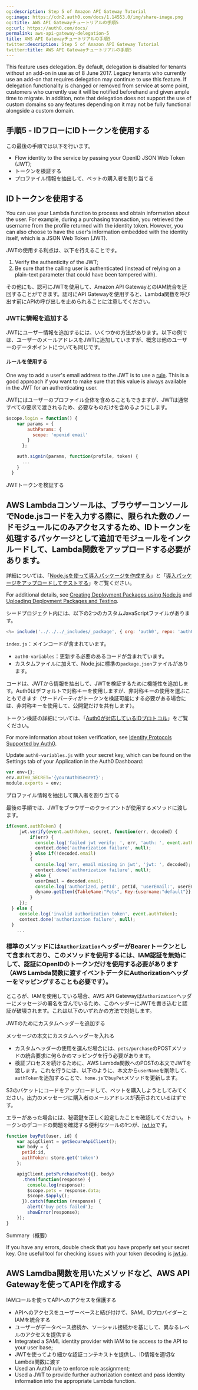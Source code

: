```yaml
---
og:description: Step 5 of Amazon API Gateway Tutorial
og:image: https://cdn2.auth0.com/docs/1.14553.0/img/share-image.png
og:title: AWS API Gatewayチュートリアルの手順5
og:url: https://auth0.com/docs/
permalink: aws-api-gateway-delegation-5
title: AWS API Gatewayチュートリアルの手順5
twitter:description: Step 5 of Amazon API Gateway Tutorial
twitter:title: AWS API Gatewayチュートリアルの手順5
---
```


<Warning>

This feature uses delegation. By default, delegation is disabled for tenants without an add-on in use as of 8 June 2017. Legacy tenants who currently use an add-on that requires delegation may continue to use this feature. If delegation functionality is changed or removed from service at some point, customers who currently use it will be notified beforehand and given ample time to migrate. In addition, note that delegation does not support the use of custom domains so any features depending on it may not be fully functional alongside a custom domain.

</Warning>

## 手順5 - IDフローにIDトークンを使用する

この最後の手順では以下を行います。

* Flow identity to the service by passing your <Tooltip tip="OpenID: Open standard for authentication that allows applications to verify users' identities without collecting and storing login information." cta="View Glossary" href="/docs/glossary?term=OpenID">OpenID</Tooltip> <Tooltip tip="OpenID: Open standard for authentication that allows applications to verify users' identities without collecting and storing login information." cta="View Glossary" href="/docs/glossary?term=JSON+Web+Token">JSON Web Token</Tooltip> (JWT);
* トークンを検証する
* プロファイル情報を抽出して、ペットの購入者を割り当てる

## IDトークンを使用する

You can use your Lambda function to process and obtain information about the user. For example, during a purchasing transaction, you retrieved the username from the profile returned with the <Tooltip tip="ID Token: Credential meant for the client itself, rather than for accessing a resource." cta="View Glossary" href="/docs/glossary?term=identity+token">identity token</Tooltip>. However, you can also choose to have the user's information embedded with the identity itself, which is a JSON Web Token (JWT).

JWTの使用する利点は、以下を行えることです。

1. Verify the authenticity of the JWT;
2. Be sure that the calling user is authenticated (instead of relying on a plain-text parameter that could have been tampered with).

その他にも、認可にJWTを使用して、Amazon API GatewayとのIAM統合を迂回することができます。認可にAPI Gatewayを使用すると、Lambda関数を呼び出す前にAPIの呼び出しを止められることに注意してください。

### JWTに情報を追加する

JWTにユーザー情報を追加するには、いくつかの方法があります。以下の例では、ユーザーのメールアドレスをJWTに追加していますが、概念は他のユーザーのデータポイントについても同じです。

#### ルールを使用する

One way to add a user's email address to the JWT is to use a [rule](/docs/customize/rules). This is a good approach if you want to make sure that this value is always available in the JWT for an authenticating user.

JWTにはユーザーのプロファイル全体を含めることもできますが、JWTは通常すべての要求で渡されるため、必要なものだけを含めるようにします。

```js lines
$scope.login = function() {
    var params = {
        authParams: {
          scope: 'openid email'
        }
      };

    auth.signin(params, function(profile, token) {
      ...
    }
  }
```






JWTトークンを検証する

## AWS Lambdaコンソールは、ブラウザーコンソールでNode.jsコードを入力する際に、限られた数のノードモジュールにのみアクセスするため、IDトークンを処理するパッケージとして追加でモジュールをインクルードして、Lambda関数をアップロードする必要があります。

詳細については、「[Node.jsを使って導入パッケージを作成する]()」と「[導入パッケージをアップロードしてテストする]()」をご覧ください。

For additional details, see [Creating Deployment Packages using Node.js](http://docs.aws.amazon.com/lambda/latest/dg/nodejs-create-deployment-pkg.html) and [Uploading Deployment Packages and Testing](http://docs.aws.amazon.com/lambda/latest/dg/walkthrough-s3-events-adminuser-create-test-function-upload-zip-test.html).

シードプロジェクト内には、以下の2つのカスタムJavaScriptファイルがあります。

```js wrap lines
<%= include('../../../_includes/_package', { org: 'auth0', repo: 'auth0-aws', path: 'examples/api-gateway/lambda' }) %>
```

`index.js`：メインコードが含まれています。

* `auth0-variables`：更新する必要のあるコードが含まれています。
* カスタムファイルに加えて、Node.jsに標準の`package.json`ファイルがあります。

コードは、JWTから情報を抽出して、JWTを検証するために機能性を追加します。Auth0はデフォルトで対称キーを使用しますが、非対称キーの使用を選ぶこともできます（サードパーティがトークンを検証可能にする必要がある場合には、非対称キーを使用して、公開鍵だけを共有します）。

トークン検証の詳細については、「[Auth0が対応しているIDプロトコル](/protocols)」をご覧ください。

For more information about token verification, see [Identity Protocols Supported by Auth0](/docs/authenticate/protocols).

Update `auth0-variables.js` with your secret key, which can be found on the Settings tab of your Application in the <Tooltip tip="Auth0 Dashboard: Auth0's main product to configure your services." cta="View Glossary" href="/docs/glossary?term=Auth0+Dashboard">Auth0 Dashboard</Tooltip>:

```javascript lines
var env={};
env.AUTH0_SECRET='{yourAuth0Secret}';
module.exports = env;
```


プロファイル情報を抽出して購入者を割り当てる

最後の手順では、JWTをブラウザーのクライアントが使用するメソッドに渡します。

```js lines
if(event.authToken) {
     jwt.verify(event.authToken, secret, function(err, decoded) {
         if(err) {
           console.log('failed jwt verify: ', err, 'auth: ', event.authToken);
           context.done('authorization failure', null);
         } else if(!decoded.email)
         {
           console.log('err, email missing in jwt', 'jwt: ', decoded);
           context.done('authorization failure', null);
         } else {
           userEmail = decoded.email;
           console.log('authorized, petId', petId, 'userEmail:', userEmail);
           dynamo.getItem({TableName:"Pets", Key:{username:"default"}}, readcb);
         }
     });
  } else {
     console.log('invalid authorization token', event.authToken);
     context.done('authorization failure', null);
  }
    ...
```






### 標準のメソッドには`Authorization`ヘッダーがBearerトークンとして含まれており、このメソッドを使用するには、IAM認証を無効にして、認証にOpenIDのトークンだけを使用する必要があります（AWS Lambda関数に渡すイベントデータにAuthorizationヘッダーをマッピングすることも必要です）。

ところが、IAMを使用している場合、AWS API Gatewayは`Authorization`ヘッダーにメッセージの署名を含んでいるため、このヘッダーにJWTを書き込むと認証が破壊されます。これは以下のいずれかの方法で対処します。

JWTのためにカスタムヘッダーを追加する

メッセージの本文にカスタムヘッダーを入れる

* カスタムヘッダーの使用を選んだ場合には、`pets/purchase`のPOSTメソッドの統合要求に何らかのマッピングを行う必要があります。
* 検証プロセスを続けるために、AWS Lambda関数へのPOSTの本文でJWTを渡します。これを行うには、以下のように、本文から`userName`を削除して、`authToken`を追加することで、`home.js`で`buyPet`メソッドを更新します。

S3のバケットにコードをアップロードして、ペットを購入しようとしてみてください。出力のメッセージに購入者のメールアドレスが表示されているはずです。

エラーがあった場合には、秘密鍵を正しく設定したことを確認してください。トークンのデコードの問題を確認する便利なツールの1つが、[jwt.io]()です。

```javascript lines
function buyPet(user, id) {
    var apigClient = getSecureApiClient();
    var body = {
      petId:id,
      authToken: store.get('token')
    };

    apigClient.petsPurchasePost({}, body)
      .then(function(response) {
        console.log(response);
        $scope.pets = response.data;
        $scope.$apply();
      }).catch(function (response) {
        alert('buy pets failed');
        showError(response);
    });
}
```


Summary（概要）

If you have any errors, double check that you have properly set your secret key. One useful tool for checking issues with your token decoding is [jwt.io](http://jwt.io/).

## AWS Lamdba関数を用いたメソッドなど、AWS API Gatewayを使ってAPIを作成する

IAMロールを使ってAPIへのアクセスを保護する

* APIへのアクセスをユーザーベースと結び付けて、SAML IDプロバイダーとIAMを統合する
* ユーザーがデータベース接続か、ソーシャル接続かを基にして、異なるレベルのアクセスを提供する
* Integrated a <Tooltip tip="Identity Provider (IdP): Service that stores and manages digital identities." cta="View Glossary" href="/docs/glossary?term=SAML">SAML</Tooltip> <Tooltip tip="Security Assertion Markup Language (SAML): Standardized protocol allowing two parties to exchange authentication information without a password." cta="View Glossary" href="/docs/glossary?term=identity+provider">identity provider</Tooltip> with IAM to tie access to the API to your user base;
* JWTを使ってより細かな認証コンテキストを提供し、ID情報を適切なLambda関数に渡す
* Used an Auth0 rule to enforce role assignment;
* Used a JWT to provide further authorization context and pass identity information into the appropriate Lambda function.